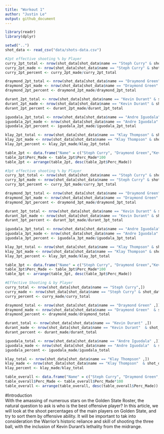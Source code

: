 ```yaml
---
title: "Workout 1"
author: "Justin Le"
output: github_document
---
```


```r
library(readr)
library(dplyr)

```

```r
setwd("..")
shot_data <- read_csv("data/shots-data.csv")
```

```r
#2pt effective shooting % by Player
curry_2pt_total <- nrow(shot_data[shot_data$name == "Steph Curry" & shot_data$shot_type == "2PT Field Goal",])
curry_2pt_made <- nrow(shot_data[shot_data$name == "Steph Curry" & shot_data$shot_type == "2PT Field Goal" & shot_data$shot_made_flag == "shot_yes",])
curry_2pt_percent <- curry_2pt_made/curry_2pt_total

draymond_2pt_total <- nrow(shot_data[shot_data$name == "Draymond Green" & shot_data$shot_type == "2PT Field Goal",])
draymond_2pt_made <- nrow(shot_data[shot_data$name == "Draymond Green" & shot_data$shot_type == "2PT Field Goal" & shot_data$shot_made_flag == "shot_yes",])
draymond_2pt_percent <- draymond_2pt_made/draymond_2pt_total

durant_2pt_total <- nrow(shot_data[shot_data$name == "Kevin Durant" & shot_data$shot_type == "2PT Field Goal",])
durant_2pt_made <- nrow(shot_data[shot_data$name == "Kevin Durant" & shot_data$shot_type == "2PT Field Goal" & shot_data$shot_made_flag == "shot_yes",])
durant_2pt_percent <- durant_2pt_made/durant_2pt_total

iguodala_2pt_total <- nrow(shot_data[shot_data$name == "Andre Iguodala" & shot_data$shot_type == "2PT Field Goal",])
iguodala_2pt_made <- nrow(shot_data[shot_data$name == "Andre Iguodala" & shot_data$shot_type == "2PT Field Goal" & shot_data$shot_made_flag == "shot_yes",])
iguodala_2pt_percent <- iguodala_2pt_made/iguodala_2pt_total

klay_2pt_total <- nrow(shot_data[shot_data$name == "Klay Thompson" & shot_data$shot_type == "2PT Field Goal",])
klay_2pt_made <- nrow(shot_data[shot_data$name == "Klay Thompson" & shot_data$shot_type == "2PT Field Goal" & shot_data$shot_made_flag == "shot_yes",])
klay_2pt_percent <- klay_2pt_made/klay_2pt_total

table_2pt <- data.frame("Name" = c("Steph Curry", "Draymond Green","Kevin Durant", "Andre Iguodala", "Klay Thompson"), "Total" = c(curry_2pt_total, draymond_2pt_total, durant_2pt_total, iguodala_2pt_total, klay_2pt_total), "Made" = c(curry_2pt_made, draymond_2pt_made, durant_2pt_made, iguodala_2pt_made, klay_2pt_made), "Perc_Made" = c(curry_2pt_percent, draymond_2pt_percent, durant_2pt_percent, iguodala_2pt_percent, klay_2pt_percent))
table_2pt$Perc_Made <- table_2pt$Perc_Made*100
table_2pt <- arrange(table_2pt, desc(table_2pt$Perc_Made))

```

```r
#3pt effective shooting % by Player
curry_3pt_total <- nrow(shot_data[shot_data$name == "Steph Curry" & shot_data$shot_type == "3PT Field Goal",])
curry_3pt_made <- nrow(shot_data[shot_data$name == "Steph Curry" & shot_data$shot_type == "3PT Field Goal" & shot_data$shot_made_flag == "shot_yes",])
curry_3pt_percent <- curry_3pt_made/curry_3pt_total

draymond_3pt_total <- nrow(shot_data[shot_data$name == "Draymond Green" & shot_data$shot_type == "3PT Field Goal",])
draymond_3pt_made <- nrow(shot_data[shot_data$name == "Draymond Green" & shot_data$shot_type == "3PT Field Goal" & shot_data$shot_made_flag == "shot_yes",])
draymond_3pt_percent <- draymond_3pt_made/draymond_3pt_total

durant_3pt_total <- nrow(shot_data[shot_data$name == "Kevin Durant" & shot_data$shot_type == "3PT Field Goal",])
durant_3pt_made <- nrow(shot_data[shot_data$name == "Kevin Durant" & shot_data$shot_type == "3PT Field Goal" & shot_data$shot_made_flag == "shot_yes",])
durant_3pt_percent <- durant_3pt_made/durant_3pt_total

iguodala_3pt_total <- nrow(shot_data[shot_data$name == "Andre Iguodala" & shot_data$shot_type == "3PT Field Goal",])
iguodala_3pt_made <- nrow(shot_data[shot_data$name == "Andre Iguodala" & shot_data$shot_type == "3PT Field Goal" & shot_data$shot_made_flag == "shot_yes",])
iguodala_3pt_percent <- iguodala_3pt_made/iguodala_3pt_total

klay_3pt_total <- nrow(shot_data[shot_data$name == "Klay Thompson" & shot_data$shot_type == "3PT Field Goal",])
klay_3pt_made <- nrow(shot_data[shot_data$name == "Klay Thompson" & shot_data$shot_type == "3PT Field Goal" & shot_data$shot_made_flag == "shot_yes",])
klay_3pt_percent <- klay_3pt_made/klay_3pt_total

table_3pt <- data.frame("Name" = c("Steph Curry", "Draymond Green","Kevin Durant", "Andre Iguodala", "Klay Thompson"), "Total" = c(curry_3pt_total, draymond_3pt_total, durant_3pt_total, iguodala_3pt_total, klay_3pt_total), "Made" = c(curry_3pt_made, draymond_3pt_made, durant_3pt_made, iguodala_3pt_made, klay_3pt_made), "Perc_Made" = c(curry_3pt_percent, draymond_3pt_percent, durant_3pt_percent, iguodala_3pt_percent, klay_3pt_percent))
table_3pt$Perc_Made <- table_3pt$Perc_Made*100
table_3pt <- arrange(table_3pt, desc(table_3pt$Perc_Made))

```

```r
#Effective Shooting & by Player
curry_total <- nrow(shot_data[shot_data$name == "Steph Curry",])
curry_made <- nrow(shot_data[shot_data$name == "Steph Curry" & shot_data$shot_made_flag == "shot_yes",])
curry_percent <- curry_made/curry_total

draymond_total <- nrow(shot_data[shot_data$name == "Draymond Green" ,])
draymond_made <- nrow(shot_data[shot_data$name == "Draymond Green"  & shot_data$shot_made_flag == "shot_yes",])
draymond_percent <- draymond_made/draymond_total

durant_total <- nrow(shot_data[shot_data$name == "Kevin Durant" ,])
durant_made <- nrow(shot_data[shot_data$name == "Kevin Durant"  & shot_data$shot_made_flag == "shot_yes",])
durant_percent <- durant_made/durant_total

iguodala_total <- nrow(shot_data[shot_data$name == "Andre Iguodala" ,])
iguodala_made <- nrow(shot_data[shot_data$name == "Andre Iguodala"  & shot_data$shot_made_flag == "shot_yes",])
iguodala_percent <- iguodala_made/iguodala_total

klay_total <- nrow(shot_data[shot_data$name == "Klay Thompson" ,])
klay_made <- nrow(shot_data[shot_data$name == "Klay Thompson"  & shot_data$shot_made_flag == "shot_yes",])
klay_percent <- klay_made/klay_total

table_overall <- data.frame("Name" = c("Steph Curry", "Draymond Green","Kevin Durant", "Andre Iguodala", "Klay Thompson"), "Total" = c(curry_total, draymond_total, durant_total, iguodala_total, klay_total), "Made" = c(curry_made, draymond_made, durant_made, iguodala_made, klay_made), "Perc_Made" = c(curry_percent, draymond_percent, durant_percent, iguodala_percent, klay_percent))
table_overall$Perc_Made <- table_overall$Perc_Made*100
table_overall <- arrange(table_overall, desc(table_overall$Perc_Made))


```

#Introduction  
With the amassing of numerous stars on the Golden State Roster, the natural question to ask is who is the best offensive player? In this article, we will look at the shoot percentages of the main players on Golden State, and try to sort them by offensive ability. It will be important to tak into consideration the Warrior's historic reliance and skill of shooting the three ball, with the inclusion of Kevin Durant's lethality from the midrange. 








